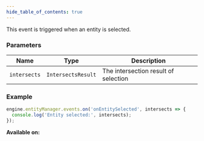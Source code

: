 ```yaml
---
hide_table_of_contents: true
---
```



This event is triggered when an entity is selected.

### Parameters

| Name         | Type               | Description                          |
| ------------ | ------------------ | ------------------------------------ |
| `intersects` | `IntersectsResult` | The intersection result of selection |

### Example

```js
engine.entityManager.events.on('onEntitySelected', intersects => {
  console.log('Entity selected:', intersects);
});
```

**Available on:** <ClientTag />
